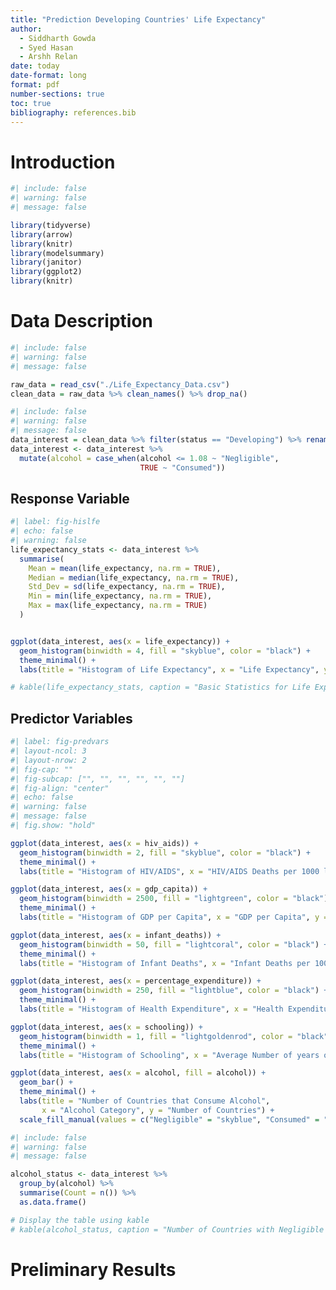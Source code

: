 ```yaml
---
title: "Prediction Developing Countries' Life Expectancy"
author: 
  - Siddharth Gowda
  - Syed Hasan
  - Arshh Relan
date: today
date-format: long
format: pdf
number-sections: true
toc: true
bibliography: references.bib
---
```


\newpage

# Introduction

\newpage


```r
#| include: false
#| warning: false
#| message: false

library(tidyverse)
library(arrow)
library(knitr)
library(modelsummary)
library(janitor)
library(ggplot2)
library(knitr)
```

# Data Description

```r
#| include: false
#| warning: false
#| message: false

raw_data = read_csv("./Life_Expectancy_Data.csv")
clean_data = raw_data %>% clean_names() %>% drop_na()

```

```r
#| include: false
#| warning: false
#| message: false
data_interest = clean_data %>% filter(status == "Developing") %>% rename(gdp_capita = gdp) %>% select(life_expectancy, infant_deaths, hiv_aids, gdp_capita, schooling, percentage_expenditure, alcohol)
data_interest <- data_interest %>% 
  mutate(alcohol = case_when(alcohol <= 1.08 ~ "Negligible", 
                             TRUE ~ "Consumed"))

```

## Response Variable

```r
#| label: fig-hislfe
#| echo: false
#| warning: false
life_expectancy_stats <- data_interest %>%
  summarise(
    Mean = mean(life_expectancy, na.rm = TRUE),
    Median = median(life_expectancy, na.rm = TRUE),
    Std_Dev = sd(life_expectancy, na.rm = TRUE),
    Min = min(life_expectancy, na.rm = TRUE),
    Max = max(life_expectancy, na.rm = TRUE)
  )


ggplot(data_interest, aes(x = life_expectancy)) +
  geom_histogram(binwidth = 4, fill = "skyblue", color = "black") +
  theme_minimal() +
  labs(title = "Histogram of Life Expectancy", x = "Life Expectancy", y = "Countries")

# kable(life_expectancy_stats, caption = "Basic Statistics for Life Expectancy")
```

\newpage

## Predictor Variables

```r
#| label: fig-predvars
#| layout-ncol: 3
#| layout-nrow: 2
#| fig-cap: ""
#| fig-subcap: ["", "", "", "", "", ""]
#| fig-align: "center"
#| echo: false
#| warning: false
#| message: false
#| fig.show: "hold"

ggplot(data_interest, aes(x = hiv_aids)) +
  geom_histogram(binwidth = 2, fill = "skyblue", color = "black") +
  theme_minimal() +
  labs(title = "Histogram of HIV/AIDS", x = "HIV/AIDS Deaths per 1000 live births", y = "Countries")

ggplot(data_interest, aes(x = gdp_capita)) +
  geom_histogram(binwidth = 2500, fill = "lightgreen", color = "black") +
  theme_minimal() +
  labs(title = "Histogram of GDP per Capita", x = "GDP per Capita", y = "Countries")

ggplot(data_interest, aes(x = infant_deaths)) +
  geom_histogram(binwidth = 50, fill = "lightcoral", color = "black") +
  theme_minimal() +
  labs(title = "Histogram of Infant Deaths", x = "Infant Deaths per 1000 People", y = "Countries")

ggplot(data_interest, aes(x = percentage_expenditure)) +
  geom_histogram(binwidth = 250, fill = "lightblue", color = "black") +
  theme_minimal() +
  labs(title = "Histogram of Health Expenditure", x = "Health Expenditure (as a percentage of GDP per capita)", y = "Countries")

ggplot(data_interest, aes(x = schooling)) +
  geom_histogram(binwidth = 1, fill = "lightgoldenrod", color = "black") +
  theme_minimal() +
  labs(title = "Histogram of Schooling", x = "Average Number of years of Schooling", y = "Countries")

ggplot(data_interest, aes(x = alcohol, fill = alcohol)) +
  geom_bar() +
  theme_minimal() +
  labs(title = "Number of Countries that Consume Alcohol", 
       x = "Alcohol Category", y = "Number of Countries") +
  scale_fill_manual(values = c("Negligible" = "skyblue", "Consumed" = "salmon"))


```

```r
#| include: false
#| warning: false
#| message: false

alcohol_status <- data_interest %>%
  group_by(alcohol) %>%
  summarise(Count = n()) %>%
  as.data.frame()

# Display the table using kable
# kable(alcohol_status, caption = "Number of Countries with Negligible and Consumed Alcohol Data")


```

\newpage

# Preliminary Results

